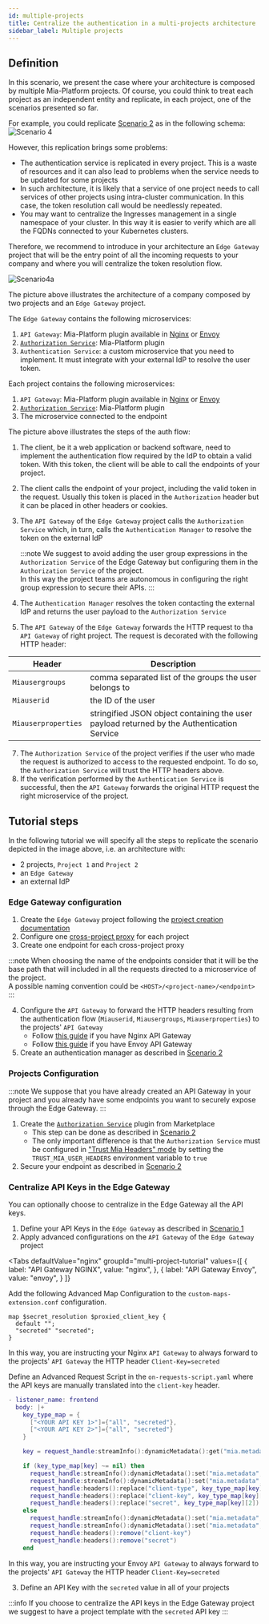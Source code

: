```yaml
---
id: multiple-projects
title: Centralize the authentication in a multi-projects architecture
sidebar_label: Multiple projects
---
```



## Definition

In this scenario, we present the case where your architecture is composed by multiple Mia-Platform projects. Of course, you could think to treat each project as an independent entity and replicate, in each project, one of the scenarios presented so far.

For example, you could replicate [Scenario 2](/products/console/tutorials/configure-marketplace-components/auth-architecture/external-idp.md) as in the following schema:
![Scenario 4](./img/auth-scenario4.png)

However, this replication brings some problems:
- The authentication service is replicated in every project. This is a waste of resources and it can also lead to problems when the service needs to be updated for some projects
- In such architecture, it is likely that a service of one project needs to call services of other projects using intra-cluster communication. In this case, the token resolution call would be needlessly repeated.  
- You may want to centralize the Ingresses management in a single namespace of your cluster. In this way it is easier to verify which are all the FQDNs connected to your Kubernetes clusters.

Therefore, we recommend to introduce in your architecture an `Edge Gateway` project that will be the entry point of all the incoming requests to your company and where you will centralize the token resolution flow.

![Scenario4a](./img/auth-scenario4a.png)

The picture above illustrates the architecture of a company composed by two projects and an `Edge Gateway` project.

The `Edge Gateway` contains the following microservices:
1. `API Gateway`: Mia-Platform plugin available in [Nginx](/runtime-components/plugins/api-gateway/10_overview.md) or [Envoy](/runtime-components/plugins/envoy-api-gateway/overview.md)
2. [`Authorization Service`](/runtime-components/plugins/authorization-service/10_overview.md): Mia-Platform plugin
3. `Authentication Service`: a custom microservice that you need to implement. It must integrate with your external IdP to resolve the user token.

Each project contains the following microservices:
1. `API Gateway`: Mia-Platform plugin available in [Nginx](/runtime-components/plugins/api-gateway/10_overview.md) or [Envoy](/runtime-components/plugins/envoy-api-gateway/overview.md)
2. [`Authorization Service`](/runtime-components/plugins/authorization-service/10_overview.md): Mia-Platform plugin
3. The microservice connected to the endpoint

The picture above illustrates the steps of the auth flow:  

1. The client, be it a web application or backend software, need to implement the authentication flow required by the IdP to obtain a valid token. With this token, the client will be able to call the endpoints of your project.
2. The client calls the endpoint of your project, including the valid token in the request. Usually this token is placed in the `Authorization` header but it can be placed in other headers or cookies.
3. The `API Gateway` of the `Edge Gateway` project calls the `Authorization Service` which, in turn, calls the `Authentication Manager` to resolve the token on the external IdP  
   
   :::note
   We suggest to avoid adding the user group expressions in the `Authorization Service` of the Edge Gateway but configuring them in the `Authorization Service` of the project.  
   In this way the project teams are autonomous in configuring the right group expression to secure their APIs.
   :::

5. The `Authentication Manager` resolves the token contacting the external IdP and returns the user payload to the `Authorization Service`
6. The `API Gateway` of the `Edge Gateway` forwards the HTTP request to tha `API Gateway` of right project. The request is decorated with the following HTTP header:
  
  | Header              | Description                                                                                |
  | --------------------| ------------------------------------------------------------------------------------------ |
  | `Miausergroups`     | comma separated list of the groups the user belongs to                                     |
  | `Miauserid`         | the ID of the user                                                                         |
  | `Miauserproperties` | stringified JSON object containing the user payload returned by the Authentication Service |
7. The `Authorization Service` of the project verifies if the user who made the request is authorized to access to the requested endpoint. To do so, the `Authorization Service` will trust the HTTP headers above.
8. If the verification performed by the `Authentication Service` is successful, then the `API Gateway` forwards the original HTTP request the right microservice of the project.

## Tutorial steps

In the following tutorial we will specify all the steps to replicate the scenario depicted in the image above, i.e. an architecture with:
- 2 projects, `Project 1` and `Project 2`
- an `Edge Gateway`
- an external IdP

### Edge Gateway configuration

1. Create the `Edge Gateway` project following the [project creation documentation](/products/console/project-configuration/create-a-project.mdx)
2. Configure one [cross-project proxy](/products/console/api-console/api-design/proxy.md#type-cross-projects) for each project
3. Create one endpoint for each cross-project proxy

  :::note
  When choosing the name of the endpoints consider that it will be the base path that will included in all the requests directed to a microservice of the project.  
  A possible naming convention could be `<HOST>/<project-name>/<endpoint>`
  :::

4. Configure the `API Gateway` to forward the HTTP headers resulting from the authentication flow (`Miauserid`, `Miausergroups`, `Miauserproperties`) to the projects' `API Gateway`
    - Follow [this guide](/products/console/api-console/advanced-section/api-gateway/how-to.md#how-to-manage-authorization-in-a-multi-gateway-architecture) if you have Nginx API Gateway
    - Follow [this guide](/products/console/api-console/advanced-section/api-gateway-envoy/jwt-authn.md) if you have Envoy API Gateway
5. Create an authentication manager as described in [Scenario 2](/products/console/tutorials/configure-marketplace-components/auth-architecture/external-idp.md)

### Projects Configuration

:::note
We suppose that you have already created an API Gateway in your project and you already have some endpoints you want to securely expose through the Edge Gateway.
:::

1. Create the [`Authorization Service`](/runtime-components/plugins/authorization-service/10_overview.md) plugin from Marketplace
    - This step can be done as described in [Scenario 2](/products/console/tutorials/configure-marketplace-components/auth-architecture/external-idp.md)
    - The only important difference is that the `Authorization Service` must be configured in ["Trust Mia Headers" mode](/runtime-components/plugins/authorization-service/30_usage.md#trust-mia-platform-user-headers) by setting the `TRUST_MIA_USER_HEADERS` environment variable to `true`
2. Secure your endpoint as described in [Scenario 2](/products/console/tutorials/configure-marketplace-components/auth-architecture/external-idp.md)

### Centralize API Keys in the Edge Gateway

You can optionally choose to centralize in the Edge Gateway all the API keys.
1. Define your API Keys in the `Edge Gateway` as described in [Scenario 1](/products/console/tutorials/configure-marketplace-components/auth-architecture/static-api-key.md)
2. Apply advanced configurations on the `API Gateway` of the `Edge Gateway` project 

<Tabs
  defaultValue="nginx"
  groupId="multi-project-tutorial"
  values={[
      { label: "API Gateway NGINX", value: "nginx", },
      { label: "API Gateway Envoy", value: "envoy", }
  ]}
>
<TabItem value="nginx">

Add the following Advanced Map Configuration to the `custom-maps-extension.conf` configuration.

```
map $secret_resolution $proxied_client_key {
  default "";
  "secreted" "secreted";
}
```

In this way, you are instructing your Nginx `API Gateway` to always forward to the projects' `API Gateway` the HTTP header `Client-Key=secreted`
</TabItem>
<TabItem value="envoy">

Define an Advanced Request Script in the `on-requests-script.yaml` where the API keys are manually translated into the `client-key` header.

```lua
- listener_name: frontend
  body: |+
    key_type_map = {
      ["<YOUR API KEY 1>"]={"all", "secreted"},
      ["<YOUR API KEY 2>"]={"all", "secreted"}
    }

    key = request_handle:streamInfo():dynamicMetadata():get("mia.metadata")["client_key"]

    if (key_type_map[key] ~= nil) then
      request_handle:streamInfo():dynamicMetadata():set("mia.metadata", "client_type", key_type_map[key][1])
      request_handle:streamInfo():dynamicMetadata():set("mia.metadata", "secret_resolution", key_type_map[key][2])
      request_handle:headers():replace("client-type", key_type_map[key][1])
      request_handle:headers():replace("client-key", key_type_map[key][2])
      request_handle:headers():replace("secret", key_type_map[key][2])
    else
      request_handle:streamInfo():dynamicMetadata():set("mia.metadata", "client_type", "")
      request_handle:streamInfo():dynamicMetadata():set("mia.metadata", "secret_resolution", "unsecreted")
      request_handle:headers():remove("client-key")
      request_handle:headers():remove("secret")
    end
```

In this way, you are instructing your Envoy `API Gateway` to always forward to the projects' `API Gateway` the HTTP header `Client-Key=secreted`

</TabItem>
</Tabs>

3. Define an API Key with the `secreted` value in all of your projects  

:::info
If you choose to centralize the API keys in the Edge Gateway project we suggest to have a project template with the `secreted` API key
:::
